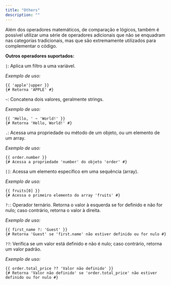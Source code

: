 ```yaml
---
title: "Others"
description: ""
---
```


Além dos operadores matemáticos, de comparação e lógicos, também é possível utilizar uma série de operadores adicionais que não se enquadram nas categorias tradicionais, mas que são extremamente utilizados para complementar o código.

**Outros operadores suportados:**

`|`: Aplica um filtro a uma variável.

_Exemplo de uso:_

```twig
{{ 'apple'|upper }}
{# Retorna 'APPLE' #}
```

`~`: Concatena dois valores, geralmente strings.

_Exemplo de uso:_

```twig
{{ 'Hello, ' ~ 'World!' }}
{# Retorna 'Hello, World!' #}
```

`.`: Acessa uma propriedade ou método de um objeto, ou um elemento de um array.

_Exemplo de uso:_

```twig
{{ order.number }}
{# Acessa a propriedade 'number' do objeto 'order' #}
```

`[]`: Acessa um elemento específico em uma sequência (array).

_Exemplo de uso:_

```twig
{{ fruits[0] }}
{# Acessa o primeiro elemento do array 'fruits' #}
```

`?:`: Operador ternário. Retorna o valor à esquerda se for definido e não for nulo; caso contrário, retorna o valor à direita.

_Exemplo de uso:_

```twig
{{ first_name ?: 'Guest' }}
{# Retorna 'Guest' se 'first.name' não estiver definido ou for nulo #}
```

`??`: Verifica se um valor está definido e não é nulo; caso contrário, retorna um valor padrão.

_Exemplo de uso:_

```twig
{{ order.total_price ?? 'Valor não definido' }}
{# Retorna 'Valor não definido' se 'order.total_price' não estiver definido ou for nulo #}
```
